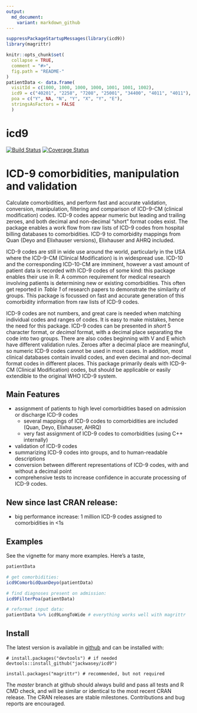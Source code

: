 ```yaml
---
output:
  md_document:
    variant: markdown_github
---
```

<!-- README.md is generated from README.Rmd. Please edit that file -->
```r

suppressPackageStartupMessages(library(icd9))
library(magrittr)

knitr::opts_chunk$set(
  collapse = TRUE,
  comment = "#>",
  fig.path = "README-"
)
patientData <- data.frame(
  visitId = c(1000, 1000, 1000, 1000, 1001, 1001, 1002),
  icd9 = c("40201", "2258", "7208", "25001", "34400", "4011", "4011"),
  poa = c("Y", NA, "N", "Y", "X", "Y", "E"),
  stringsAsFactors = FALSE
  )
```
# icd9

[![Build Status](https://travis-ci.org/jackwasey/icd9.svg?branch=master)](https://travis-ci.org/jackwasey/icd9) [![Coverage Status](https://coveralls.io/repos/jackwasey/icd9/badge.svg?branch=master)](https://coveralls.io/r/jackwasey/icd9?branch=master)

# ICD-9 comorbidities, manipulation and validation

Calculate comorbidities, and perform fast and accurate validation, conversion, manipulation, filtering and comparison of ICD-9-CM (clinical modification) codes. ICD-9 codes appear numeric but leading and trailing zeroes, and both decimal and non-decimal "short" format codes exist. The package enables a work flow from raw lists of ICD-9 codes from hospital billing databases to comorbidities. ICD-9 to comorbidity mappings from Quan (Deyo and Elixhauser versions), Elixhauser and AHRQ included.

ICD-9 codes are still in wide use around the world, particularly in the USA where the ICD-9-CM (Clinical Modification) is in widespread use. ICD-10 and the corresponding ICD-10-CM are imminent, however a vast amount of patient data is recorded with ICD-9 codes of some kind: this package enables their use in R. A common requirement for medical research involving patients is determining new or existing comorbidities. This often get reported in *Table 1* of research papers to demonstrate the similarity of groups. This package is focussed on fast and accurate generation of this comorbidity information from raw lists of ICD-9 codes.

ICD-9 codes are not numbers, and great care is needed when matching individual codes and ranges of codes. It is easy to make mistakes, hence the need for this package. ICD-9 codes can be presented in *short* 5 character format, or *decimal* format, with a decimal place separating the code into two groups. There are also codes beginning with V and E which have different validation rules. Zeroes after a decimal place are meaningful, so numeric ICD-9 codes cannot be used in most cases. In addition, most clinical databases contain invalid codes, and even decimal and non-decimal format codes in different places. This package primarily deals with ICD-9-CM (Clinical Modification) codes, but should be applicable or easily extendible to the original WHO ICD-9 system.

## Main Features

 * assignment of patients to high level comorbidities based on admission or discharge ICD-9 codes
     * several mappings of ICD-9 codes to comorbidities are included (Quan, Deyo, Elixhauser, AHRQ)
     * very fast assignment of ICD-9 codes to comorbidities (using C++ internally)
 * validation of ICD-9 codes
 * summarizing ICD-9 codes into groups, and to human-readable descriptions
 * conversion between different representations of ICD-9 codes, with and without a decimal point
 * comprehensive tests to increase confidence in accurate processing of ICD-9 codes.

## New since last CRAN release:
 * big performance increase: 1 million ICD-9 codes assigned to comorbidities in <1s

## Examples

See the vignette for many more examples. Here's a taste, 

```r
patientData

# get comorbidities:
icd9ComorbidQuanDeyo(patientData)

# find diagnoses present on admission:
icd9FilterPoa(patientData)

# reformat input data:
patientData %>% icd9LongToWide # everything works well with magrittr
```
## Install

The latest version is available in [github](https://github.com/jackwasey/icd9) and can be installed with:

    # install.packages("devtools") # if needed
    devtools::install_github("jackwasey/icd9")

    install.packages("magrittr") # recommended, but not required

The _master_ branch at github should always build and pass all tests and R CMD check, and will be similar or identical to the most recent CRAN release. The CRAN releases are stable milestones. Contributions and bug reports are encouraged.
